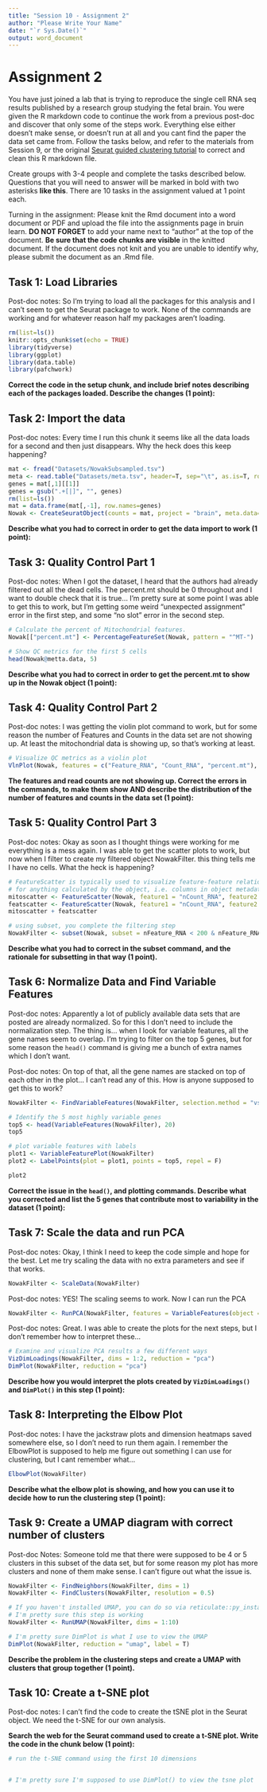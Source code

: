 ```yaml
---
title: "Session 10 - Assignment 2"
author: "Please Write Your Name"
date: "`r Sys.Date()`"
output: word_document
---
```


# Assignment 2

You have just joined a lab that is trying to reproduce the single cell RNA seq results published by a research group studying the fetal brain. You were given the R markdown code to continue the work from a previous post-doc and discover that only some of the steps work. Everything else either doesn't make sense, or doesn't run at all and you cant find the paper the data set came from. Follow the tasks below, and refer to the materials from Session 9, or the original [Seurat guided clustering tutorial](https://satijalab.org/seurat/articles/pbmc3k_tutorial.html) to correct and clean this R markdown file. 

Create groups with 3-4 people and complete the tasks described below. Questions that you will need to answer will be marked in bold with two asterisks **like this**. There are 10 tasks in the assignment valued at 1 point each.

Turning in the assignment: Please knit the Rmd document into a word document or PDF and upload the file into the assignments page in bruin learn. **DO NOT FORGET** to add your name next to "author" at the top of the document. **Be sure that the code chunks are visible** in the knitted document. If the document does not knit and you are unable to identify why, please submit the document as an .Rmd file.

## Task 1: Load Libraries

Post-doc notes: So I'm trying to load all the packages for this analysis and I can't seem to get the Seurat package to work. None of the commands are working and for whatever reason half my packages aren't loading. 

```r
rm(list=ls())
knitr::opts_chunk$set(echo = TRUE)
library(tidyverse)
library(ggplot)
library(data.table)
library(pafchwork)
```

**Correct the code in the setup chunk, and include brief notes describing each of the packages loaded. Describe the changes (1 point):**





## Task 2: Import the data

Post-doc notes: Every time I run this chunk it seems like all the data loads for a second and then just disappears. Why the heck does this keep happening?

```r
mat <- fread("Datasets/NowakSubsampled.tsv") 
meta <- read.table("Datasets/meta.tsv", header=T, sep="\t", as.is=T, row.names=1) 
genes = mat[,1][[1]] 
genes = gsub(".+[|]", "", genes) 
rm(list=ls())
mat = data.frame(mat[,-1], row.names=genes)
Nowak <- CreateSeuratObject(counts = mat, project = "brain", meta.data=meta)

```

**Describe what you had to correct in order to get the data import to work (1 point):**






## Task 3: Quality Control Part 1

Post-doc notes: When I got the dataset, I heard that the authors had already filtered out all the dead cells. The percent.mt should be 0 throughout and I want to double check that it is true... I'm pretty sure at some point I was able to get this to work, but I'm getting some weird "unexpected assignment" error in the first step, and some "no slot" error in the second step.

```r
# Calculate the percent of Mitochondrial features.
Nowak[["percent.mt"] <- PercentageFeatureSet(Nowak, pattern = "^MT-")

# Show QC metrics for the first 5 cells
head(Nowak@metta.data, 5)
```

**Describe what you had to correct in order to get the percent.mt to show up in the Nowak object (1 point):**






## Task 4: Quality Control Part 2

Post-doc notes: I was getting the violin plot command to work, but for some reason the number of Features and Counts in the data set are not showing up. At least the mitochondrial data is showing up, so that's working at least.

```r
# Visualize QC metrics as a violin plot
VlnPlot(Nowak, features = c("Feature_RNA", "Count_RNA", "percent.mt"), ncol = 3)

```

**The features and read counts are not showing up. Correct the errors in the commands, to make them show AND describe the distribution of the number of features and counts in the data set (1 point):**






## Task 5: Quality Control Part 3

Post-doc notes: Okay as soon as I thought things were working for me everything is a mess again. I was able to get the scatter plots to work, but now when I filter to create my filtered object NowakFilter. this thing tells me I have no cells. What the heck is happening?

```r

# FeatureScatter is typically used to visualize feature-feature relationships, but can be used
# for anything calculated by the object, i.e. columns in object metadata, PC scores etc.
mitoscatter <- FeatureScatter(Nowak, feature1 = "nCount_RNA", feature2 = "percent.mt")
featscatter <- FeatureScatter(Nowak, feature1 = "nCount_RNA", feature2 = "nFeature_RNA")
mitoscatter + featscatter

# using subset, you complete the filtering step
NowakFilter <- subset(Nowak, subset = nFeature_RNA < 200 & nFeature_RNA > 2500 & percent.mt < 5)

```

**Describe what you had to correct in the subset command, and the rationale for subsetting in that way (1 point).**





## Task 6: Normalize Data and Find Variable Features

Post-doc notes: Apparently a lot of publicly available data sets that are posted are already normalized. So for this I don't need to include the normalization step. The thing is... when I look for variable features, all the gene names seem to overlap. I'm trying to filter on the top 5 genes, but for some reason the `head()` command is giving me a bunch of extra names which I don't want. 

Post-doc notes: On top of that, all the gene names are stacked on top of each other in the plot... I can't read any of this. How is anyone supposed to get this to work?

```r

NowakFilter <- FindVariableFeatures(NowakFilter, selection.method = "vst", nfeatures = 2000)

# Identify the 5 most highly variable genes
top5 <- head(VariableFeatures(NowakFilter), 20)
top5

# plot variable features with labels
plot1 <- VariableFeaturePlot(NowakFilter)
plot2 <- LabelPoints(plot = plot1, points = top5, repel = F)

plot2
```

**Correct the issue in the `head()`, and plotting commands. Describe what you corrected and list the 5 genes that contribute most to variability in the dataset (1 point):**





## Task 7: Scale the data and run PCA

Post-doc notes: Okay, I think I need to keep the code simple and hope for the best. Let me try scaling the data with no extra parameters and see if that works.

```r
NowakFilter <- ScaleData(NowakFilter)
```

Post-doc notes: YES! The scaling seems to work. Now I can run the PCA

```r
NowakFilter <- RunPCA(NowakFilter, features = VariableFeatures(object = NowakFilter))
```

Post-doc notes: Great. I was able to create the plots for the next steps, but I don't remember how to interpret these...

```r

# Examine and visualize PCA results a few different ways
VizDimLoadings(NowakFilter, dims = 1:2, reduction = "pca")
DimPlot(NowakFilter, reduction = "pca")

```

**Describe how you would interpret the plots created by `VizDimLoadings()` and `DimPlot()` in this step (1 point):**






## Task 8: Interpreting the Elbow Plot

Post-doc notes: I have the jackstraw plots and dimension heatmaps saved somewhere else, so I don't need to run them again. I remember the ElbowPlot is supposed to help me figure out something I can use for clustering, but I cant remember what...

```r

ElbowPlot(NowakFilter)

```

**Describe what the elbow plot is showing, and how you can use it to decide how to run the clustering step (1 point):**




## Task 9: Create a UMAP diagram with correct number of clusters

Post-doc Notes: Someone told me that there were supposed to be 4 or 5 clusters in this subset of the data set, but for some reason my plot has more clusters and none of them make sense. I can't figure out what the issue is.

```r

NowakFilter <- FindNeighbors(NowakFilter, dims = 1)
NowakFilter <- FindClusters(NowakFilter, resolution = 0.5)

# If you haven't installed UMAP, you can do so via reticulate::py_install(packages = 'umap-learn')
# I'm pretty sure this step is working
NowakFilter <- RunUMAP(NowakFilter, dims = 1:10)

# I'm pretty sure DimPlot is what I use to view the UMAP
DimPlot(NowakFilter, reduction = "umap", label = T)

```

**Describe the problem in the clustering steps and create a UMAP with clusters that group together (1 point).**





## Task 10: Create a t-SNE plot

Post-doc notes: I can't find the code to create the tSNE plot in the Seurat object. We need the t-SNE for our own analysis. 

**Search the web for the Seurat command used to create a t-SNE plot. Write the code in the chunk below (1 point):**

```r

# run the t-SNE command using the first 10 dimensions


# I'm pretty sure I'm supposed to use DimPlot() to view the tsne plot


```
